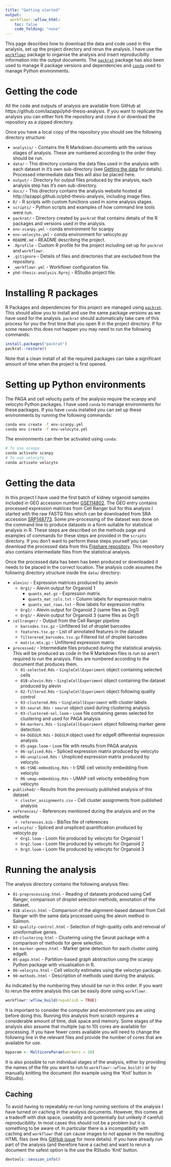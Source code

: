 ```yaml
---
title: "Getting started"
output:
  workflowr::wflow_html:
    toc: false
    code_folding: "none"
---
```


This page describes how to download the data and code used in this analysis,
set up the project directory and rerun the analysis. I have use the
[`workflowr`][workflowr] package to organise the analysis and insert
reproducibilty information into the output documents. The [`packrat`][packrat]
package has also been used to manage R package versions and dependencies and
[`conda`][conda] used to manage Python environments.

Getting the code
================

All the code and outputs of analysis are available from GitHub at 
https://github.com/lazappi/phd-thesis-analysis. If you want to replicate the 
analysis you can either fork the repository and clone it or download the 
repository as a zipped directory.

Once you have a local copy of the repository you should see the following
directory structure:

* `analysis/` - Contains the R Markdown documents with the various stages of
  analysis. These are numbered according to the order they should be run.
* `data/` - This directory contains the data files used in the analysis with
  each dataset in it's own sub-directory (see [Getting the data](#data) for
  details). Processed intermediate data files will also be placed here.
* `output/` - Directory for output files produced by the analysis, each analysis
  step has it's own sub-directory.
* `docs/` - This directory contains the analysis website hosted at 
  http://lazappi.github.io/phd-thesis-analysis, including image files.
* `R/` - R scripts with custom functions used in some analysis stages.
* `scripts/` - Python scripts and examples of how command line tools were run.
* `packrat/` - Directory created by `packrat` that contains details of the R
  packages and versions used in the analysis.
* `env-scanpy.yml` - conda environment for scanpy
* `env-velocyto.yml` - conda environment for velocyto.py
* `README.md` - README describing the project.
* `.Rprofile` - Custom R profile for the project including set up for
  `packrat` and `workflowr`.
* `.gitignore` - Details of files and directories that are excluded from the
  repository.
* `_workflowr.yml` - Workflowr configuration file.
* `phd-thesis-analysis.Rproj` - RStudio project file.

Installing R packages
=====================

R Packages and dependencies for this project are managed using
[`packrat`][packrat]. This should allow you to install and use the same package
versions as we have used for the analysis. `packrat` should automatically take
care of this process for you the first time that you open R in the project
directory. If for some reason this does not happen you may need to run the
following commands:

```r
install.packages("packrat")
packrat::restore()
```

Note that a clean install of all the required packages can take a significant
amount of time when the project is first opened.

Setting up Python environments
==============================

The PAGA and cell velocity parts of the analysis require the scanpy and velocyto 
Python packages. I have used `conda` to manage environments for these packages.
If you have `conda` installed you can set up these environments by running the
following commands:

```bash
conda env create -f env-scanpy.yml
conda env create -f env-velocyto.yml
```

The environments can then be activated using `conda`:

```bash
# To use scanpy
conda activate scanpy
# To use velocyto
conda activate velocyto
```

Getting the data {#data}
================

In this project I have used the first batch of kidney organoid samples included
in GEO accession number [GSE114802][geo]. The GEO entry contains processed
expression matrices from Cell Ranger but for this analysis I started with the
raw FASTQ files which can be downloaded from SRA accession [SRP148773][sra].
Some pre-processing of the dataset was done on the command line to produce
datasets in a form suitable for statistical analysis in R. These steps are 
described on the methods page and examples of commands for these steps are 
provided in the `scripts` directory. If you don't want to perform these steps 
yourself you can download the processed data from this
[Figshare repository][figshare]. This repository also contains intermediate
files from the statistical analysis.

Once the processed data has been has been produced or downloaded it needs to be
placed in the correct location. The analysis code assumes the following
directory structure inside the `data/` directory:

* `alevin/` - Expression matrices produced by alevin
    * `Org1/` - Alevin output for Organoid 1
        * `quants_mat.gz` - Expression matrix
        * `quants_mat_cols.txt` - Column labels for expression matrix
        * `quants_mat_rows.txt` - Row labels for expression matrix
    * `Org2/` - Alevin output for Organoid 2 (same files as Org1)
    * `Org3/` - Alevin output for Organoid 3 (same files as Org1)
* `cellranger/` - Output from the Cell Ranger pipeline
    * `barcodes.tsv.gz` - Unfiltered list of droplet barcodes
    * `features.tsv.gz` - List of annotated features in the dataset
    * `filterered_barcodes.tsv.gz` Filtered list of droplet barcodes
    * `matrix.mtx.gz` - Unfiltered expression matrix
* `processed/` - Intermediate files produced during the statistical analysis.
  This will be produced as code in the R Markdown files is run so aren't
  required to run the analysis. Files are numbered according to the document
  that produces them.
    * `01-selected.Rds` - `SingleCellExperiment` object containing selected
      cells
    * `01B-alevin.Rds` - `SingleCellExperiment` object containing the dataset
      produced by alevin
    * `02-filtered.Rds` - `SingleCellExperiment` object following quality
      control
    * `03-clustered.Rds` - `SingleCellExperiment` with cluster labels
    * `03-seurat.Rds` - `seurat` object used during clustering analysis
    * `03-clustered-sel.loom` - `Loom` file containing genes selected for
      clustering and used for PAGA analysis
    * `04-markers.Rds` - `SingleCellExperiment` object following marker gene
      detection.
    * `04-DGEGLM.Rds` - `DGEGLM` object used for edgeR differential expression
      analysis
    * `05-paga.loom` - `Loom` file with results from PAGA analysis
    * `06-spliced.Rds` - Spliced expression matrix produced by velocyto
    * `06-unspliced.Rds` - Unspliced expression matrix produced by velocyto
    * `06-tSNE-embedding.Rds` - t-SNE cell velocity embedding from velocyto
    * `06-umap-embedding.Rds` - UMAP cell velocity embedding from velocyto
* `published/` - Results from the previously published analysis of this dataset
    * `cluster_assignments.csv` - Cell cluster assignments from published
      analysis
* `references/` - References mentioned during the analysis and on the website
    * `references.bib` - BibTex file of references
* `velocyto/` - Spliced and unspliced quantification produced by velocyto.py
    * `Org1.loom` - Loom file produced by velocyto for Organoid 1
    * `Org2.loom` - Loom file produced by velocyto for Organoid 2
    * `Org3.loom` - Loom file produced by velocyto for Organoid 3

Running the analysis
====================

The analysis directory contains the following analysis files:

* `01-preprocessing.html` - Reading of datasets produced using Cell Ranger, 
  comparison of droplet selection methods, annotation of the dataset.
* `01B-alevin.html` - Comparison of the alignment-based dataset from
  Cell Ranger with the same data processed using the alevin method in Salmon.
* `02-quality-control.html` - Selection of high-quality cells and removal of
  uninformative genes.
* `03-clustering.html` - Clustering using the Seurat package with a comparison
  of methods for gene selection.
* `04-marker-genes.html` - Marker gene detection for each cluster using edgeR.
* `05-paga.html` - Partition-based graph abstraction using the scanpy Python
  package with visualisation in R.
* `06-velocyto.html` - Cell velocity estimates using the veloctyo package.
* `90-methods.html` - Description of methods used during the analysis.

As indicated by the numbering they should be run in this order. If you want to
rerun the entire analysis this can be easily done using `workflowr`.

```r
workflowr::wflow_build(republish = TRUE)
```

It is important to consider the computer and environment you are using before
doing this. Running this analysis from scratch requires a considerable amount
of time, disk space and memory. Some stages of the analysis also assume that
multiple (up to 10) cores are available for processing. If you have fewer cores
available you will need to change the following line in the relevant files and
provide the number of cores that are available for use.

```r
bpparam <- MulticoreParam(workers = 10)
```

It is also possible to run individual stages of the analysis, either by
providing the names of the file you want to run to `workflowr::wflow_build()` or
by manually knitting the document (for example using the 'Knit' button in
RStudio).

Caching
-------

To avoid having to repeatably re-run long running sections of the analysis I
have turned on caching in the analysis documents. However, this comes at a
tradeoff with disk space, useability and (potentially but unlikely if careful)
reproducibility. In most cases this should not be a problem but it is something
to be aware of. In particular there is a incompatibilty with caching and
`workflowr` that can cause images to not appear in the resulting HTML files (see
this [GitHub issue][workflowr-issue] for more details). If you have already run
part of the analysis (and therefore have a cache) and want to rerun a document
the safest option is the use the RStudio 'Knit' button.

[geo]: https://www.ncbi.nlm.nih.gov/geo/query/acc.cgi?acc=GSE114802 "GEO"
[sra]: https://www.ncbi.nlm.nih.gov/sra?term=SRP148773 "SRA"
[figshare]: https://melbourne.figshare.com/collections/PhD_thesis_analysis_data/4439804 "Figshare"
[packrat]: https://rstudio.github.io/packrat/ "Packrat"
[conda]: https://conda.io/en/latest/ "Conda"
[workflowr]: https://jdblischak.github.io/workflowr/ "Workflowr"
[workflowr-issue]: https://github.com/jdblischak/workflowr/issues/113 "Workflowr caching issue"

```r
devtools::session_info()
```
